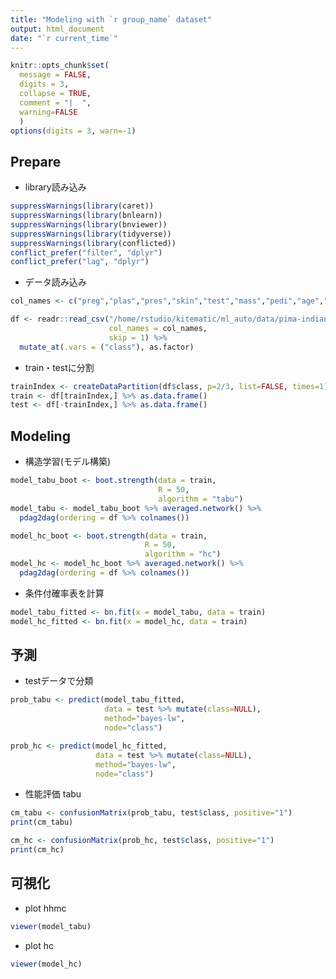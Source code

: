 ```yaml
---
title: "Modeling with `r group_name` dataset"
output: html_document
date: "`r current_time`"
---
```


```r
knitr::opts_chunk$set(
  message = FALSE,
  digits = 3,
  collapse = TRUE,
  comment = "|  ",
  warning=FALSE
  )
options(digits = 3, warn=-1)
```

## Prepare

- library読み込み
```r
suppressWarnings(library(caret))
suppressWarnings(library(bnlearn))
suppressWarnings(library(bnviewer))
suppressWarnings(library(tidyverse))
suppressWarnings(library(conflicted))
conflict_prefer("filter", "dplyr")
conflict_prefer("lag", "dplyr")
```

- データ読み込み
```r
col_names <- c("preg","plas","pres","skin","test","mass","pedi","age","class")

df <- readr::read_csv("/home/rstudio/kitematic/ml_auto/data/pima-indians-diabetes.csv", 
                      col_names = col_names,
                      skip = 1) %>% 
  mutate_at(.vars = ("class"), as.factor)
```

- train・testに分割
```r
trainIndex <- createDataPartition(df$class, p=2/3, list=FALSE, times=1)
train <- df[trainIndex,] %>% as.data.frame()
test <- df[-trainIndex,] %>% as.data.frame()
```

## Modeling

- 構造学習(モデル構築)
```r
model_tabu_boot <- boot.strength(data = train, 
                                 R = 50,
                                 algorithm = "tabu")
model_tabu <- model_tabu_boot %>% averaged.network() %>% 
  pdag2dag(ordering = df %>% colnames())

model_hc_boot <- boot.strength(data = train, 
                              R = 50,
                              algorithm = "hc")
model_hc <- model_hc_boot %>% averaged.network() %>% 
  pdag2dag(ordering = df %>% colnames())
```

- 条件付確率表を計算
```r
model_tabu_fitted <- bn.fit(x = model_tabu, data = train)
model_hc_fitted <- bn.fit(x = model_hc, data = train)
```

## 予測

- testデータで分類
```r
prob_tabu <- predict(model_tabu_fitted, 
                     data = test %>% mutate(class=NULL), 
                     method="bayes-lw",
                     node="class")

prob_hc <- predict(model_hc_fitted, 
                   data = test %>% mutate(class=NULL), 
                   method="bayes-lw",
                   node="class")
```

- 性能評価 tabu
```r
cm_tabu <- confusionMatrix(prob_tabu, test$class, positive="1")
print(cm_tabu)
```

```r
cm_hc <- confusionMatrix(prob_hc, test$class, positive="1")
print(cm_hc)
```

## 可視化

- plot hhmc
```r
viewer(model_tabu)
```

- plot hc
```r
viewer(model_hc)
```
